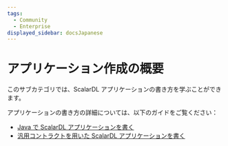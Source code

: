 ```yaml
---
tags:
  - Community
  - Enterprise
displayed_sidebar: docsJapanese
---
```


# アプリケーション作成の概要


<TranslationBanner />

このサブカテゴリでは、ScalarDL アプリケーションの書き方を学ぶことができます。

アプリケーションの書き方の詳細については、以下のガイドをご覧ください：

- [Java で ScalarDL アプリケーションを書く](how-to-write-applications.mdx)
- [汎用コントラクトを用いた ScalarDL アプリケーションを書く](how-to-write-applications-with-generic-contracts.mdx)
